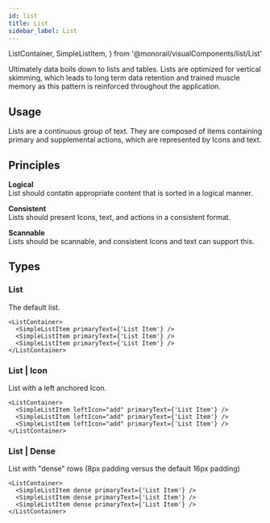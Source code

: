 ```yaml
---
id: list
title: List
sidebar_label: List
---
```




  ListContainer,
  SimpleListItem,
} from '@monorail/visualComponents/list/List'

Ultimately data boils down to lists and tables. Lists are optimized for vertical skimming, which leads to long term data retention and trained muscle memory as this pattern is reinforced throughout the application.

<ShowCase>
  <SimpleListItem
    cssOverrides={css`
      background: ${getColor(Colors.White)};
      width: 240px;
    `}
    primaryText="List Item"
  />
</ShowCase>

## Usage

Lists are a continuous group of text. They are composed of items containing primary and supplemental actions, which are represented by Icons and text.

## Principles

**Logical**  
List should contatin appropriate content that is sorted in a logical manner.

**Consistent**  
Lists should present Icons, text, and actions in a consistent format.

**Scannable**  
Lists should be scannable, and consistent Icons and text can support this.

## Types

### List

The default list.

```tsx live
<ListContainer>
  <SimpleListItem primaryText={'List Item'} />
  <SimpleListItem primaryText={'List Item'} />
  <SimpleListItem primaryText={'List Item'} />
</ListContainer>
```

### List | Icon

List with a left anchored Icon.

```tsx live
<ListContainer>
  <SimpleListItem leftIcon="add" primaryText={'List Item'} />
  <SimpleListItem leftIcon="add" primaryText={'List Item'} />
  <SimpleListItem leftIcon="add" primaryText={'List Item'} />
</ListContainer>
```

### List | Dense

List with "dense" rows (8px padding versus the default 16px padding)

```tsx live
<ListContainer>
  <SimpleListItem dense primaryText={'List Item'} />
  <SimpleListItem dense primaryText={'List Item'} />
  <SimpleListItem dense primaryText={'List Item'} />
</ListContainer>
```
